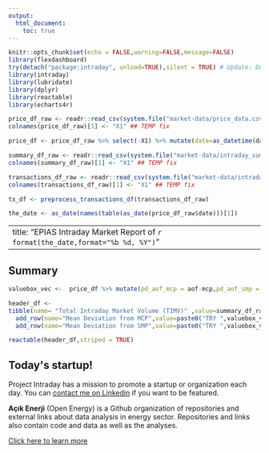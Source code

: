 ```yaml
---
output: 
  html_document:
    toc: true
---
```


```r
knitr::opts_chunk$set(echo = FALSE,warning=FALSE,message=FALSE)
library(flexdashboard)
try(detach("package:intraday", unload=TRUE),silent = TRUE) # Update: Does not return error message to prevent confusion
library(intraday)
library(lubridate)
library(dplyr)
library(reactable)
library(echarts4r)
```


```r
price_df_raw <- readr::read_csv(system.file("market-data/price_data.csv",package="intraday"),locale=readr::locale(tz="Turkey"))
colnames(price_df_raw)[1] <- "X1" ## TEMP fix

price_df <- price_df_raw %>% select(-X1) %>% mutate(date=as_datetime(date,tz="Turkey")) %>% relocate(aof,.after=mcp) 

summary_df_raw <- readr::read_csv(system.file("market-data/intraday_summary.csv",package="intraday"),locale=readr::locale(tz="Turkey"))
colnames(summary_df_raw)[1] <- "X1" ## TEMP fix

transactions_df_raw <- readr::read_csv(system.file("market-data/intraday_transactions.csv",package="intraday"),locale=readr::locale(tz="Turkey"))
colnames(transactions_df_raw)[1] <- "X1" ## TEMP fix

tx_df <- preprocess_transactions_df(transactions_df_raw)

the_date <- as_date(names(table(as_date(price_df_raw$date)))[1])

```


---
title: "EPIAS Intraday Market Report of `r format(the_date,format="%b %d, %Y")`"
---

<!-- <h1>Report of `r format(the_date,format="%b %d, %Y")`</h1> -->

## Summary

```r
valuebox_vec <-  price_df %>% mutate(pd_aof_mcp = aof-mcp,pd_aof_smp = aof-smp) %>% summarise(md_mcp=round(mean(pd_aof_mcp),2),md_smp=round(mean(pd_aof_smp),2)) %>% unlist()

header_df <- 
tibble(name= "Total Intraday Market Volume (TIMV)" ,value=summary_df_raw %>% summarise(timv=round(sum(tradingVolume))) %>% unlist() %>% paste0("TRY ",.)) %>%
  add_row(name="Mean Deviation from MCP",value=paste0("TRY ",valuebox_vec["md_mcp"])) %>%
  add_row(name="Mean Deviation from SMP",value=paste0("TRY ",valuebox_vec["md_smp"])) 

reactable(header_df,striped = TRUE)
```



<div class="alert alert-warning role="alert" style="width:99%; height:100%;"> 
<h2> Today's startup! </h2>
<p>Project Intraday has a mission to promote a startup or organization each day. You can <a href="https://www.linkedin.com/in/berkorbay/" target="_blank">contact me on Linkedin</a> if you want to be featured.</p>

<p> <strong>Açık Enerji</strong> (Open Energy) is a Github organization of repositories and external links about data analysis in energy sector. Repositories and links also contain code and data as well as the analyses.</p>

<p><a href="https://github.com/acikenerji" target="_blank">Click here to learn more</a></p>
</div>

<h2>Daily Chart and Data</h2>

```r
price_df %>% mutate(hour = hour(date)) %>% select(-smpDirection,-date) %>% rename(MCP=mcp,WAP=aof,SMP=smp) %>% tidyr::pivot_longer(-hour) %>% group_by(name) %>% e_chart(hour)  %>% e_line(value) %>% e_title("Price Chart") %>% e_tooltip(trigger = "axis") # tooltip
```

```r
price_table_df <- price_df %>% arrange(date) %>% transmute(Hour = format(date,"%b %d, %Y %H:%M"),MCP=mcp,WAP=aof,SMP=smp,`SMP Direction`=smpDirection)

reactable(price_table_df,defaultPageSize = 24,height = 350,
  striped = TRUE)
```


# About the report

- This is a free report and authors do not admit any responsibility the report or the data.
- This report is meant to refresh itself each day automatically. Essentially an R package, an external python script and Github Actions make it possible. Blog post to follow soon...
- Data is taken from [EPIAS Seffaflik Platformu](https://seffaflik.epias.com.tr/), data provider of the Turkish Energy Exchange.
- Almost all code is openly shared on its [Github repository](https://github.com/berkorbay/intraday). You may use the code in line with the license (MIT license).






